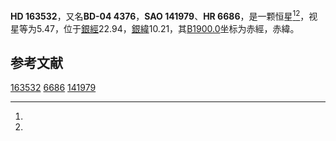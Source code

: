 {{Starbox begin
| name = HD 163532
}}
{{Starbox observe
| epoch = [[J2000.0|J2000.0]]
| constell = {{星座名待查}}<ref name=SIMBAD>{{cite web
 | url=http://simbad.u-strasbg.fr/simbad/sim-id?Ident=HR+6686
 | title =Pulsating variable Star
 | publisher=Centre de Données astronomiques de Strasbourg
 | work=SIMBAD
 | accessdate=2012-07-13}}</ref><ref name=DATA>{{cite web
 | url=http://vizier.u-strasbg.fr/viz-bin/VizieR-5?-out.add=.&-source=5050&-corr=PK=HR&-out.max=9999&HR=6686
 | title=VizieR Detailed Page
 | accessdate=2012-07-13
 | archive-date=2016-03-04
 | archive-url=https://web.archive.org/web/20160304204650/http://vizier.u-strasbg.fr/viz-bin/VizieR-5?-out.add=.&-source=5050&-corr=PK=HR&-out.max=9999&HR=6686
 | dead-url=no
 }}</ref>
| 星官 = 
| ra = {{RA|17|56|47.7}}<ref name=SIMBAD /><ref name=DATA />
| dec = {{DEC|-4|4|55}}<ref name=SIMBAD /><ref name=DATA />
| appmag_v = 5.47<ref name=SIMBAD /><ref name=DATA />
}}
{{Starbox character
| class = gG9<ref name=SIMBAD /><ref name=DATA />
| b-v = 1.16<ref name=SIMBAD /><ref name=DATA />
| u-b = 1.06<ref name=SIMBAD /><ref name=DATA />
| r-i = <ref name=SIMBAD /><ref name=DATA />
| variable = 
}}
{{Starbox astrometry
| radial_v = 1.06
| prop_mo_ra = -39
| parallax = 
| p_error = 
}}
{{Starbox catalog
| names =BD-04 4376，[[SAO星表|SAO]] 141979，[[HD星表|HD]] 163532，[[HR星表|HR]] 6686}}
{{Starbox reference |Simbad=HR+6686}}
{{Starbox end}}

'''HD 163532'''，又名'''BD-04 4376'''，'''SAO 141979'''、'''HR 6686'''，是一颗恒星<ref name=SIMBAD /><ref name=DATA />，视星等为5.47，位于[[銀道座標系|銀經]]22.94，[[銀道座標系|銀緯]]10.21，其[[B1900.0|B1900.0]]坐标为赤經{{RA|17|51|30.9}}，赤緯{{DEC|-4|10.21|3}}。

== 参考文献 ==
{{reflist}}

{{star-stub}}

[[Category:HD和HDE天體|163532]]
[[Category:HR天體|6686]]
[[Category:SAO天體|141979]]